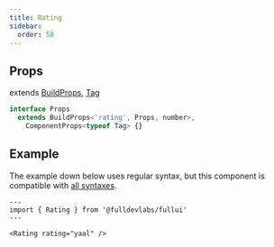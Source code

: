 ```yaml
---
title: Rating
sidebar: 
  order: 50
---
```


## Props
extends [BuildProps](/guides/components), [Tag](/components/tag)
```ts
interface Props
  extends BuildProps<'rating', Props, number>,
    ComponentProps<typeof Tag> {}
```

## Example
The example down below uses regular syntax, but this component is compatible with [all syntaxes](/guides/components#syntax).

```astro live
---
import { Rating } from '@fulldevlabs/fullui'
---

<Rating rating="yaal" />
```